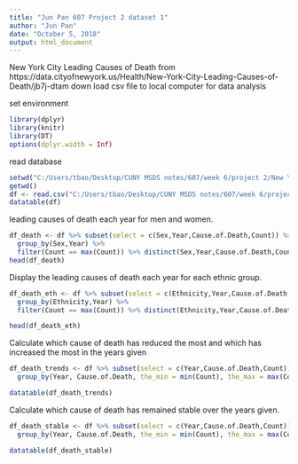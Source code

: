 ---
title: "Jun Pan 607 Project 2 dataset 1"
author: "Jun Pan"
date: "October 5, 2018"
output: html_document
---

New York City Leading Causes of Death 
from https://data.cityofnewyork.us/Health/New-York-City-Leading-Causes-of-Death/jb7j-dtam
down load csv file to local computer for data analysis

set environment
```{r}
library(dplyr)
library(knitr)
library(DT)
options(dplyr.width = Inf)
```
read database

```{r}
setwd("C:/Users/tbao/Desktop/CUNY MSDS notes/607/week 6/project 2/New York City Leading cause of Death")
getwd()
df <- read.csv("C:/Users/tbao/Desktop/CUNY MSDS notes/607/week 6/project 2/New York City Leading cause of Death/New_York_City_Leading_Causes_of_Death.csv", header=TRUE, sep=",")
datatable(df)
```
leading causes of death each year for men and women.
```{r}
df_death <- df %>% subset(select = c(Sex,Year,Cause.of.Death,Count)) %>% 
  group_by(Sex,Year) %>%
  filter(Count == max(Count)) %>% distinct(Sex,Year,Cause.of.Death,Count)
head(df_death)
```


Display the leading causes of death each year for each ethnic group.
```{r}
df_death_eth <- df %>% subset(select = c(Ethnicity,Year,Cause.of.Death,Count)) %>% 
  group_by(Ethnicity,Year) %>%
  filter(Count == max(Count)) %>% distinct(Ethnicity,Year,Cause.of.Death,Count)

head(df_death_eth)
```
Calculate which cause of death has reduced the most and which has increased the most in the years given
```{r}
df_death_trends <- df %>% subset(select = c(Year,Cause.of.Death,Count)) %>%
  group_by(Year, Cause.of.Death, the_min = min(Count), the_max = max(Count), the_diff = (the_max - the_min)) %>% count(Year, Cause.of.Death, max(the_diff))

datatable(df_death_trends)
```
Calculate which cause of death has remained stable over the years given.
```{r}
df_death_stable <- df %>% subset(select = c(Year,Cause.of.Death,Count)) %>%
  group_by(Year, Cause.of.Death, the_min = min(Count), the_max = max(Count), the_diff = (the_max - the_min)) %>% count(Year, Cause.of.Death, min(the_diff))

datatable(df_death_stable)
```

